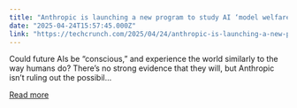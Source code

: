 ```yaml
---
title: "Anthropic is launching a new program to study AI ‘model welfare’"
date: "2025-04-24T15:57:45.000Z"
link: "https://techcrunch.com/2025/04/24/anthropic-is-launching-a-new-program-to-study-ai-model-welfare/"
---
```


Could future AIs be &#8220;conscious,&#8221; and experience the world similarly to the way humans do? There&#8217;s no strong evidence that they will, but Anthropic isn&#8217;t ruling out the possibil...

[Read more](https://techcrunch.com/2025/04/24/anthropic-is-launching-a-new-program-to-study-ai-model-welfare/)
